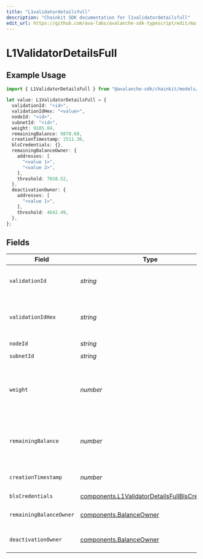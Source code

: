 ```yaml
---
title: "L1validatordetailsfull"
description: "Chainkit SDK documentation for l1validatordetailsfull"
edit_url: https://github.com/ava-labs/avalanche-sdk-typescript/edit/main/chainkit/docs/models/components/l1validatordetailsfull.md
---
```


# L1ValidatorDetailsFull

## Example Usage

```typescript
import { L1ValidatorDetailsFull } from "@avalanche-sdk/chainkit/models/components";

let value: L1ValidatorDetailsFull = {
  validationId: "<id>",
  validationIdHex: "<value>",
  nodeId: "<id>",
  subnetId: "<id>",
  weight: 9185.04,
  remainingBalance: 9870.68,
  creationTimestamp: 2511.36,
  blsCredentials: {},
  remainingBalanceOwner: {
    addresses: [
      "<value 1>",
      "<value 2>",
    ],
    threshold: 7038.52,
  },
  deactivationOwner: {
    addresses: [
      "<value 1>",
    ],
    threshold: 4642.49,
  },
};
```

## Fields

| Field                                                                                                                                                                              | Type                                                                                                                                                                               | Required                                                                                                                                                                           | Description                                                                                                                                                                        |
| ---------------------------------------------------------------------------------------------------------------------------------------------------------------------------------- | ---------------------------------------------------------------------------------------------------------------------------------------------------------------------------------- | ---------------------------------------------------------------------------------------------------------------------------------------------------------------------------------- | ---------------------------------------------------------------------------------------------------------------------------------------------------------------------------------- |
| `validationId`                                                                                                                                                                     | *string*                                                                                                                                                                           | :heavy_check_mark:                                                                                                                                                                 | Unique L1 validation ID used network-wide to identify L1 validation until its weight is reduced to 0 i.e. removed.                                                                 |
| `validationIdHex`                                                                                                                                                                  | *string*                                                                                                                                                                           | :heavy_check_mark:                                                                                                                                                                 | Unique L1 validation ID used network-wide to identify L1 validation until its weight is reduced to 0 i.e. removed. In hex format                                                   |
| `nodeId`                                                                                                                                                                           | *string*                                                                                                                                                                           | :heavy_check_mark:                                                                                                                                                                 | N/A                                                                                                                                                                                |
| `subnetId`                                                                                                                                                                         | *string*                                                                                                                                                                           | :heavy_check_mark:                                                                                                                                                                 | N/A                                                                                                                                                                                |
| `weight`                                                                                                                                                                           | *number*                                                                                                                                                                           | :heavy_check_mark:                                                                                                                                                                 | Weight of the L1 validator used while sampling validators within the L1. A zero-weight L1 validator means it has been removed from the L1, and the validationID is no longer valid |
| `remainingBalance`                                                                                                                                                                 | *number*                                                                                                                                                                           | :heavy_check_mark:                                                                                                                                                                 | Remaining L1 validator balance in nAVAX until inactive. It can rejoin L1 sampling by increasing balance with IncreaseL1ValidatorBalanceTx                                          |
| `creationTimestamp`                                                                                                                                                                | *number*                                                                                                                                                                           | :heavy_check_mark:                                                                                                                                                                 | The timestamp of the transaction which created this L1 validator                                                                                                                   |
| `blsCredentials`                                                                                                                                                                   | [components.L1ValidatorDetailsFullBlsCredentials](https://github.com/ava-labs/avalanche-sdk-typescript/blob/main/chainkit/models/components/l1validatordetailsfullblscredentials.md)                                                                 | :heavy_check_mark:                                                                                                                                                                 | N/A                                                                                                                                                                                |
| `remainingBalanceOwner`                                                                                                                                                            | [components.BalanceOwner](https://github.com/ava-labs/avalanche-sdk-typescript/blob/main/chainkit/models/components/balanceowner.md)                                                                                                                 | :heavy_check_mark:                                                                                                                                                                 | The L1 validator owner's balance, returned after it's disabled or removed                                                                                                          |
| `deactivationOwner`                                                                                                                                                                | [components.BalanceOwner](https://github.com/ava-labs/avalanche-sdk-typescript/blob/main/chainkit/models/components/balanceowner.md)                                                                                                                 | :heavy_check_mark:                                                                                                                                                                 | Owner ddresses details which can disable or remove the L1 validator                                                                                                                |